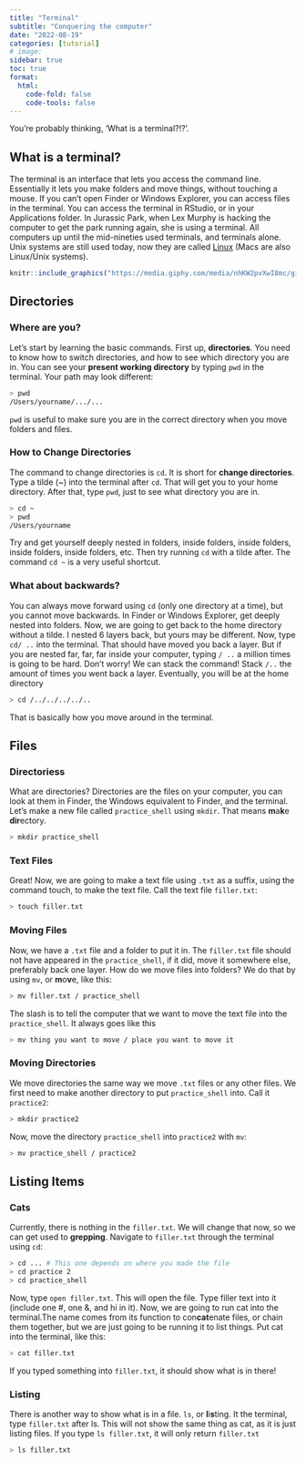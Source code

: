 ```yaml
---
title: "Terminal"
subtitle: "Conquering the computer"
date: "2022-08-19"
categories: [tutorial]
# image: 
sidebar: true
toc: true
format:
  html:
    code-fold: false
    code-tools: false
---
```


You're probably thinking, 'What is a terminal?!?'. 

## What is a terminal?

The terminal is an interface that lets you access the command line. Essentially it lets you make folders and move things, without touching a mouse. If you can't open Finder or Windows Explorer, you can access files in the terminal. You can access the terminal in RStudio, or in your Applications folder. In Jurassic Park, when Lex Murphy is hacking the computer to get the park running again, she is using a terminal. All computers up until the mid-nineties used terminals, and terminals alone. Unix systems are still used today, now they are called [Linux](https://www.linux.com/what-is-linux/) (Macs are also Linux/Unix systems).

```r
knitr::include_graphics("https://media.giphy.com/media/nhKW2pvXwI8mc/giphy.gif")
```



## Directories
### Where are you?

Let's start by learning the basic commands. First up, **directories**. You need to know how to switch directories, and how to see which directory you are in. You can see your **present working directory** by typing `pwd` in the terminal. Your path may look different:

``` sh
> pwd
/Users/yourname/.../...
```
`pwd` is useful to make sure you are in the correct directory when you move folders and files.

### How to Change Directories

The command to change directories is `cd`. It is short for **change directories**. Type a tilde (~) into the terminal after `cd`. That will get you to your home directory. After that, type `pwd`, just to see what directory you are in. 

``` sh
> cd ~
> pwd
/Users/yourname
```

Try and get yourself deeply nested in folders, inside folders, inside folders, inside folders, inside folders, etc. Then try running `cd` with a tilde after. The command `cd ~` is a very useful shortcut.

### What about backwards?

You can always move forward using `cd` (only one directory at a time), but you cannot move backwards. In Finder or Windows Explorer, get deeply nested into folders. Now, we are going to get back to the home directory without a tilde. I nested 6 layers back, but yours may be different. Now, type `cd/ ..` into the terminal. That should have moved you back a layer. But if you are nested far, far, far inside your computer, typing `/ ..` a million times is going to be hard. Don't worry! We can stack the command! Stack `/..` the amount of times you went back a layer. Eventually, you will be at the home directory

``` sh
> cd /../../../../..
```

That is basically how you move around in the terminal.

## Files
### Directoriess

What are directories? Directories are the files on your computer, you can look at them in Finder, the Windows equivalent to Finder, and the terminal. Let's make a new file called `practice_shell` using `mkdir`. That means **m**a**k**e **dir**ectory.

``` sh
> mkdir practice_shell
```
### Text Files
Great! Now, we are going to make a text file using `.txt` as a suffix, using the command touch, to make the text file. Call the text file `filler.txt`: 

``` sh
> touch filler.txt
```

### Moving Files

Now, we have a `.txt` file and a folder to put it in. The `filler.txt` file should not have appeared in the `practice_shell`, if it did, move it somewhere else, preferably back one layer. How do we move files into folders? We do that by using `mv`, or **m**o**v**e, like this:

``` sh
> mv filler.txt / practice_shell
```
The slash is to tell the computer that we want to move the text file into the `practice_shell`. It always goes like this

``` sh
> mv thing you want to move / place you want to move it
```
### Moving Directories

We move directories the same way we move `.txt` files or any other files. We first need to make another directory to put `practice_shell` into. Call it `practice2`: 

``` sh
> mkdir practice2
```

Now, move the directory `practice_shell` into `practice2` with `mv`:

``` sh
> mv practice_shell / practice2
```

## Listing Items
### Cats

Currently, there is nothing in the `filler.txt`. We will change that now, so we can get used to **grepping**. Navigate to `filler.txt` through the terminal using `cd`:

``` sh
> cd ... # This one depends on where you made the file
> cd practice 2
> cd practice_shell
```
Now, type `open filler.txt`. This will open the file. Type filler text into it (include one #, one &, and hi in it). Now, we are going to run cat into the terminal.The name comes from its function to con**cat**enate files, or chain them together, but we are just going to be running it to list things. Put cat into the terminal, like this:

``` sh
> cat filler.txt
```

If you typed something into `filler.txt`, it should show what is in there!

### Listing 

There is another way to show what is in a file. `ls`, or **l**i**s**ting. It the terminal, type `filler.txt` after ls. This will not show the same thing as cat, as it is just listing files. If you type `ls filler.txt`, it will only return `filler.txt`

``` sh
> ls filler.txt
```